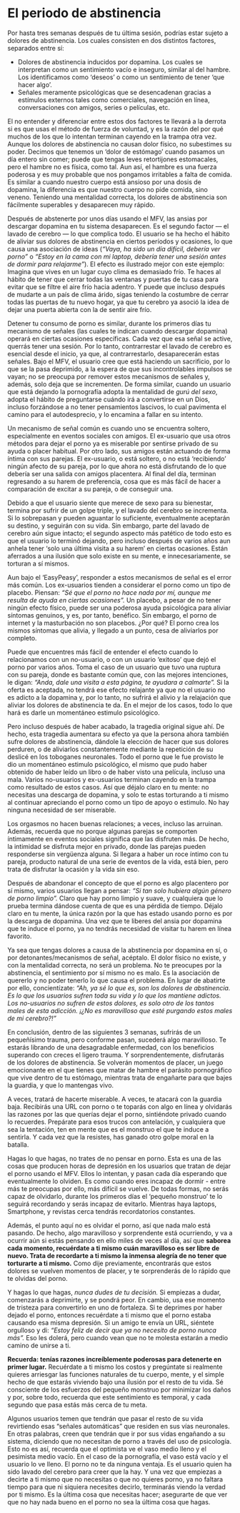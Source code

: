 # El periodo de abstinencia {#el-periodo-de-abstinencia}

Por hasta tres semanas después de tu última sesión, podrías estar sujeto a dolores de abstinencia. Los cuales consisten en dos distintos factores, separados entre sí:

* Dolores de abstinencia inducidos por dopamina. Los cuales se interpretan como un sentimiento vacío e inseguro, similar al del hambre. Los identificamos como ‘deseos’ o como un sentimiento de tener ‘que hacer algo'.
* Señales meramente psicológicas que se desencadenan gracias a estímulos externos tales como comerciales, navegación en línea, conversaciones con amigos, series o películas, etc.

El no entender y diferenciar entre estos dos factores te llevará a la derrota si es que usas el método de fuerza de voluntad, y es la razón del por qué muchos de los que lo intentan terminan cayendo en la trampa otra vez. Aunque los dolores de abstinencia no causan dolor físico, no subestimes su poder. Decimos que tenemos un 'dolor de estómago’ cuando pasamos un día entero sin comer; puede que tengas leves retortijones estomacales, pero el hambre no es física, como tal. Aun así, el hambre es una fuerza poderosa y es muy probable que nos pongamos irritables a falta de comida. Es similar a cuando nuestro cuerpo está ansioso por una dosis de dopamina, la diferencia es que nuestro cuerpo no pide comida, sino veneno. Teniendo una mentalidad correcta, los dolores de abstinencia son fácilmente superables y desaparecen muy rápido.

Después de abstenerte por unos días usando el MFV, las ansias por descargar dopamina en tu sistema desaparecen. Es el segundo factor — el lavado de cerebro — lo que complica todo. El usuario se ha hecho el hábito de aliviar sus dolores de abstinencia en ciertos períodos y ocasiones, lo que causa una asociación de ideas (_"Vaya, ha sido un día difícil, debería ver porno"_ o _"Estoy en la cama con mi laptop, debería tener una sesión antes de dormir para relajarme"_). El efecto es ilustrado mejor con este ejemplo: Imagina que vives en un lugar cuyo clima es demasiado frío. Te haces al hábito de tener que cerrar todas las ventanas y puertas de tu casa para evitar que se filtre el aire frío hacia adentro. Y puede que incluso después de mudarte a un país de clima árido, sigas teniendo la costumbre de cerrar todas las puertas de tu nuevo hogar, ya que tu cerebro ya asoció la idea de dejar una puerta abierta con la de sentir aire frío.

Detener tu consumo de porno es similar, durante los primeros días tu mecanismo de señales (las cuales te indican cuando descargar dopamina) operará en ciertas ocasiones específicas. Cada vez que esa señal se active, querrás tener una sesión. Por lo tanto, contrarrestar el lavado de cerebro es esencial desde el inicio, ya que, al contrarrestarlo, desaparecerán estas señales. Bajo el MFV, el usuario cree que está haciendo un sacrificio, por lo que se la pasa deprimido, a la espera de que sus incontrolables impulsos se vayan; no se preocupa por remover estos mecanismos de señales y, además, solo deja que se incrementen. De forma similar, cuando un usuario que está dejando la pornografía adopta la mentalidad de _gurú del sexo_, adopta el hábito de preguntarse cuándo irá a convertirse en un Dios, incluso forzándose a no tener pensamientos lascivos, lo cual pavimenta el camino para el autodesprecio, y lo encamina a fallar en su intento.

Un mecanismo de señal común es cuando uno se encuentra soltero, especialmente en eventos sociales con amigos. El ex-usuario que usa otros métodos para dejar el porno ya es miserable por sentirse privado de su ayuda o placer habitual. Por otro lado, sus amigos están actuando de forma íntima con sus parejas. El ex-usuario, o está soltero, o no está 'recibiendo' ningún afecto de su pareja, por lo que ahora no está disfrutando de lo que debería ser una salida con amigos placentera. Al final del día, terminan regresando a su harem de preferencia, cosa que es más fácil de hacer a comparación de excitar a su pareja, o de conseguir una. 

Debido a que el usuario siente que merece de sexo para su bienestar, termina por sufrir de un golpe triple, y el lavado del cerebro se incrementa. Si lo sobrepasan y pueden aguantar lo suficiente, eventualmente aceptarán su destino, y seguirán con su vida. Sin embargo, parte del lavado de cerebro aún sigue intacto; el segundo aspecto más patético de todo esto es que el usuario lo terminó dejando, pero incluso después de varios años aun anhela tener 'solo una última visita a su harem’ en ciertas ocasiones. Están aferrados a una ilusión que solo existe en su mente, e innecesariamente, se torturan a sí mismos.

Aun bajo el ‘EasyPeasy’, responder a estos mecanismos de señal es el error más común. Los ex-usuarios tienden a considerar el porno como un tipo de placebo. Piensan: _“Sé que el porno no hace nada por mí, aunque me resulta de ayuda en ciertas ocasiones”._ Un placebo, a pesar de no tener ningún efecto físico, puede ser una poderosa ayuda psicológica para aliviar síntomas genuinos, y es, por tanto, benéfico. Sin embargo, el porno de internet y la masturbación no son placebos. ¿Por qué? El porno crea los mismos síntomas que alivia, y llegado a un punto, cesa de aliviarlos por completo.

Puede que encuentres más fácil de entender el efecto cuando lo relacionamos con un no-usuario, o con un usuario ‘exitoso’ que dejó el porno por varios años. Toma el caso de un usuario que tuvo una ruptura con su pareja, donde es bastante común que, con las mejores intenciones, le digan: _“Anda, dale una visita a esta página, te ayudara a calmarte”._ Si la oferta es aceptada, no tendrá ese efecto relajante ya que no el usuario no es adicto a la dopamina y, por lo tanto, no sufrirá el alivio y la relajación que aliviar los dolores de abstinencia te da. En el mejor de los casos, todo lo que hará es darle un momentáneo estimulo psicológico.

Pero incluso después de haber acabado, la tragedia original sigue ahí. De hecho, esta tragedia aumentara su efecto ya que la persona ahora también sufre dolores de abstinencia, dándole la elección de hacer que sus dolores perduren, o de aliviarlos constantemente mediante la repetición de su deslicé en los toboganes neuronales. Todo el porno que le fue provisto le dio un momentáneo estimulo psicológico, el mismo que pudo haber obtenido de haber leído un libro o de haber visto una película, incluso una mala. Varios no-usuarios y ex-usuarios terminan cayendo en la trampa como resultado de estos casos. Así que déjalo claro en tu mente: no necesitas una descarga de dopamina, y solo te estas torturando a ti mismo al continuar apreciando el porno como un tipo de apoyo o estimulo. No hay ninguna necesidad de ser miserable.

Los orgasmos no hacen buenas relaciones; a veces, incluso las arruinan. Además, recuerda que no porque algunas parejas se comporten íntimamente en eventos sociales significa que las disfruten más. De hecho, la intimidad se disfruta mejor en privado, donde las parejas pueden responderse sin vergüenza alguna. Si llegara a haber un roce íntimo con tu pareja, producto natural de una serie de eventos de la vida, está bien, pero trata de disfrutar la ocasión y la vida sin eso.

Después de abandonar el concepto de que el porno es algo placentero por sí mismo, varios usuarios llegan a pensar: _“Si tan solo hubiera algún género de porno limpio”._ Claro que hay porno limpio y suave, y cualquiera que lo prueba termina dándose cuenta de que es una pérdida de tiempo. Déjalo claro en tu mente, la única razón por la que has estado usando porno es por la descarga de dopamina. Una vez que te liberes del ansia por dopamina que te induce el porno, ya no tendrás necesidad de visitar tu harem en línea favorito.

Ya sea que tengas dolores a causa de la abstinencia por dopamina en sí, o por detonantes/mecanismos de señal, acéptalo. El dolor físico no existe, y con la mentalidad correcta, no será un problema. No te preocupes por la abstinencia, el sentimiento por sí mismo no es malo. Es la asociación de quererlo y no poder tenerlo lo que causa el problema. En lugar de abatirte por ello, concientízate: _“Ah, ya sé lo que es, son los dolores de abstinencia. Es lo que los usuarios sufren toda su vida y lo que los mantiene adictos. Los no-usuarios no sufren de estos dolores, es solo otro de los tantos males de esta adicción. ¡¿No es maravilloso que esté purgando estos males de mi cerebro?!”_

En conclusión, dentro de las siguientes 3 semanas, sufrirás de un pequeñísimo trauma, pero conforme pasan, sucederá algo maravilloso. Te estarás librando de una desagradable enfermedad, con los beneficios superando con creces el ligero trauma. Y sorprendentemente, disfrutarás de los dolores de abstinencia. Se volverán momentos de placer, un juego emocionante en el que tienes que matar de hambre el parásito pornográfico que vive dentro de tu estómago, mientras trata de engañarte para que bajes la guardia, y que lo mantengas vivo.

A veces, tratará de hacerte miserable. A veces, te atacará con la guardia baja. Recibirás una URL con porno o te toparás con algo en línea y olvidarás las razones por las que querías dejar el porno, sintiéndote privado cuando lo recuerdes. Prepárate para esos trucos con antelación, y cualquiera que sea la tentación, ten en mente que es el monstruo el que te induce a sentirla. Y cada vez que la resistes, has ganado otro golpe moral en la batalla.

Hagas lo que hagas, no trates de no pensar en porno. Esta es una de las cosas que producen horas de depresión en los usuarios que tratan de dejar el porno usando el MFV. Ellos lo intentan, y pasan cada día esperando que eventualmente lo olviden. Es como cuando eres incapaz de dormir - entre más te preocupas por ello, más difícil se vuelve. De todas formas, no serás capaz de olvidarlo, durante los primeros días el ‘pequeño monstruo’ te lo seguirá recordando y serás incapaz de evitarlo. Mientras haya laptops, Smartphone, y revistas cerca tendrás recordatorios constantes.

Además, el punto aquí no es olvidar el porno, así que nada malo está pasando. De hecho, algo maravilloso y sorprendente está ocurriendo, y va a ocurrir aún si estás pensando en ello miles de veces al día, así que **saborea cada momento, recuérdate a ti mismo cuán maravilloso es ser libre de nuevo. Trata de recordarte a ti mismo la inmensa alegría de no tener que torturarte a ti mismo.** Como dije previamente, encontrarás que estos dolores se vuelven momentos de placer, y te sorprenderás de lo rápido que te olvidas del porno.

Y hagas lo que hagas, _nunca dudes de tu decisión._ Si empiezas a dudar, comenzarás a deprimirte, y se pondrá peor. En cambio, usa ese momento de tristeza para convertirlo en uno de fortaleza. Si te deprimes por haber dejado el porno, entonces recuérdate a ti mismo que el porno estaba causando esa misma depresión. Si un amigo te envía un URL, siéntete orgulloso y di: _“Estoy feliz de decir que ya no necesito de porno nunca más”._ Eso les dolerá, pero cuando vean que no te molesta estarán a medio camino de unirse a ti.

**Recuerda: tenías razones increíblemente poderosas para detenerte en primer lugar.** Recuérdate a ti mismo los costos y pregúntate si realmente quieres arriesgar las funciones naturales de tu cuerpo, mente, y el simple hecho de que estarás viviendo bajo una ilusión por el resto de tu vida. Sé consciente de los esfuerzos del pequeño monstruo por minimizar los daños y por, sobre todo, recuerda que este sentimiento es temporal, y cada segundo que pasa estás más cerca de tu meta.

Algunos usuarios temen que tendrán que pasar el resto de su vida revirtiendo esas “señales automáticas” que residen en sus vías neuronales. En otras palabras, creen que tendrán que ir por sus vidas engañando a su sistema, diciendo que no necesitan de porno a través del uso de psicología. Esto no es así, recuerda que el optimista ve el vaso medio lleno y el pesimista medio vacío. En el caso de la pornografía, el vaso está vacío y el usuario lo ve lleno. El porno no te da ninguna ventaja. Es el usuario quien ha sido lavado del cerebro para creer que la hay. Y una vez que empiezas a decirte a ti mismo que no necesitas o que no quieres porno, ya no faltara tiempo para que ni siquiera necesites decirlo, terminarás viendo la verdad por ti mismo. Es la última cosa que necesitas hacer; asegurarte de que ver que no hay nada bueno en el porno no sea la última cosa que hagas.
